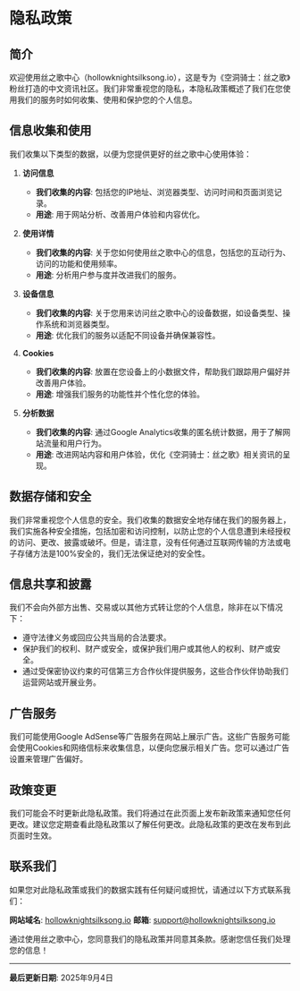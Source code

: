 # 隐私政策

## 简介

欢迎使用丝之歌中心（hollowknightsilksong.io），这是专为《空洞骑士：丝之歌》粉丝打造的中文资讯社区。我们非常重视您的隐私，本隐私政策概述了我们在您使用我们的服务时如何收集、使用和保护您的个人信息。

## 信息收集和使用

我们收集以下类型的数据，以便为您提供更好的丝之歌中心使用体验：

1. **访问信息**

   - **我们收集的内容**: 包括您的IP地址、浏览器类型、访问时间和页面浏览记录。
   - **用途**: 用于网站分析、改善用户体验和内容优化。

2. **使用详情**

   - **我们收集的内容**: 关于您如何使用丝之歌中心的信息，包括您的互动行为、访问的功能和使用频率。
   - **用途**: 分析用户参与度并改进我们的服务。

3. **设备信息**

   - **我们收集的内容**: 关于您用来访问丝之歌中心的设备数据，如设备类型、操作系统和浏览器类型。
   - **用途**: 优化我们的服务以适配不同设备并确保兼容性。

4. **Cookies**

   - **我们收集的内容**: 放置在您设备上的小数据文件，帮助我们跟踪用户偏好并改善用户体验。
   - **用途**: 增强我们服务的功能性并个性化您的体验。

5. **分析数据**
   - **我们收集的内容**: 通过Google Analytics收集的匿名统计数据，用于了解网站流量和用户行为。
   - **用途**: 改进网站内容和用户体验，优化《空洞骑士：丝之歌》相关资讯的呈现。

## 数据存储和安全

我们非常重视您个人信息的安全。我们收集的数据安全地存储在我们的服务器上，我们实施各种安全措施，包括加密和访问控制，以防止您的个人信息遭到未经授权的访问、更改、披露或破坏。但是，请注意，没有任何通过互联网传输的方法或电子存储方法是100%安全的，我们无法保证绝对的安全性。

## 信息共享和披露

我们不会向外部方出售、交易或以其他方式转让您的个人信息，除非在以下情况下：

- 遵守法律义务或回应公共当局的合法要求。
- 保护我们的权利、财产或安全，或保护我们用户或其他人的权利、财产或安全。
- 通过受保密协议约束的可信第三方合作伙伴提供服务，这些合作伙伴协助我们运营网站或开展业务。

## 广告服务

我们可能使用Google AdSense等广告服务在网站上展示广告。这些广告服务可能会使用Cookies和网络信标来收集信息，以便向您展示相关广告。您可以通过广告设置来管理广告偏好。

## 政策变更

我们可能会不时更新此隐私政策。我们将通过在此页面上发布新政策来通知您任何更改。建议您定期查看此隐私政策以了解任何更改。此隐私政策的更改在发布到此页面时生效。

## 联系我们

如果您对此隐私政策或我们的数据实践有任何疑问或担忧，请通过以下方式联系我们：

**网站域名**: [hollowknightsilksong.io](https://hollowknightsilksong.io)
**邮箱**: support@hollowknightsilksong.io

通过使用丝之歌中心，您同意我们的隐私政策并同意其条款。感谢您信任我们处理您的信息！

---

**最后更新日期**: 2025年9月4日
